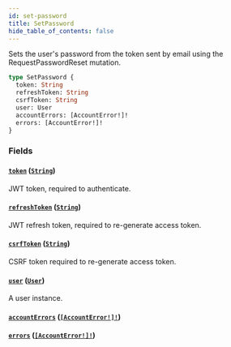 ```yaml
---
id: set-password
title: SetPassword
hide_table_of_contents: false
---
```


Sets the user's password from the token sent by email using the RequestPasswordReset mutation.

```graphql
type SetPassword {
  token: String
  refreshToken: String
  csrfToken: String
  user: User
  accountErrors: [AccountError!]!
  errors: [AccountError!]!
}
```

### Fields

#### [`token`](#) ([`String`](../../../developer/api-reference/scalars/string))

JWT token, required to authenticate.

#### [`refreshToken`](#) ([`String`](../../../developer/api-reference/scalars/string))

JWT refresh token, required to re-generate access token.

#### [`csrfToken`](#) ([`String`](../../../developer/api-reference/scalars/string))

CSRF token required to re-generate access token.

#### [`user`](#) ([`User`](../../../developer/api-reference/objects/user))

A user instance.

#### [`accountErrors`](#) ([`[AccountError!]!`](../../../developer/api-reference/objects/account-error))

#### [`errors`](#) ([`[AccountError!]!`](../../../developer/api-reference/objects/account-error))
